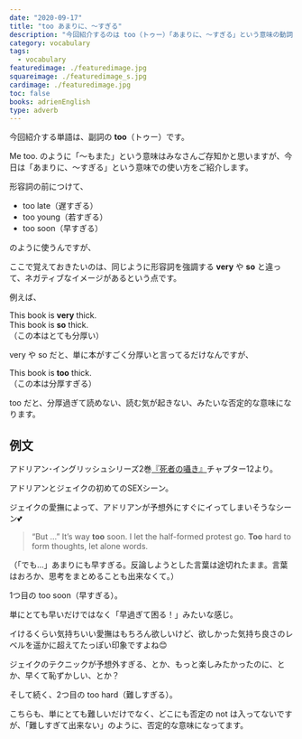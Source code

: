 ```yaml
---
date: "2020-09-17"
title: "too あまりに、～すぎる"
description: "今回紹介するのは too（トゥー）「あまりに、～すぎる」という意味の動詞です。例文は、アドリアン･イングリッシュシリーズ2巻『死者の囁き』より"
category: vocabulary
tags:
  - vocabulary
featuredimage: ./featuredimage.jpg
squareimage: ./featuredimage_s.jpg
cardimage: ./featuredimage.jpg
toc: false
books: adrienEnglish
type: adverb
---
```



今回紹介する単語は、副詞の __too__（トゥー）です。

Me too. のように「～もまた」という意味はみなさんご存知かと思いますが、今日は「あまりに、～すぎる」という意味での使い方をご紹介します。

形容詞の前につけて、

- too late（遅すぎる）
- too young（若すぎる）
- too soon（早すぎる）

のように使うんですが、

ここで覚えておきたいのは、同じように形容詞を強調する __very__ や __so__ と違って、ネガティブなイメージがあるという点です。

例えば、

This book is __very__ thick.  
This book is __so__ thick.  
（この本はとても分厚い）

very や so だと、単に本がすごく分厚いと言ってるだけなんですが、

This book is __too__ thick.  
（この本は分厚すぎる）

too だと、分厚過ぎて読めない、読む気が起きない、みたいな否定的な意味になります。

## 例文

アドリアン･イングリッシュシリーズ2巻[『死者の囁き』](/mm-romance/a-dangerous-thing/)チャプター12より。

アドリアンとジェイクの初めてのSEXシーン。

ジェイクの愛撫によって、アドリアンが予想外にすぐにイってしまいそうなシーン💕

<Blockquote book srcBook="dangerousThing" lang="en" chapter="12">
“But …” It’s way <strong>too</strong> soon. I let the half-formed protest go. <strong>Too</strong> hard to form thoughts, let alone words.
</Blockquote>

<p className="translation">（「でも…」あまりにも早すぎる。反論しようとした言葉は途切れたまま。言葉はおろか、思考をまとめることも出来なくて。）</p>

1つ目の too soon（早すぎる）。

単にとても早いだけではなく「早過ぎて困る！」みたいな感じ。

イけるくらい気持ちいい愛撫はもちろん欲しいけど、欲しかった気持ち良さのレベルを遥かに超えてたっぽい印象ですよね😊

ジェイクのテクニックが予想外すぎる、とか、もっと楽しみたかったのに、とか、早くて恥ずかしい、とか？

そして続く、2つ目の too hard（難しすぎる）。

こちらも、単にとても難しいだけでなく、どこにも否定の not は入ってないですが、「難しすぎて出来ない」のように、否定的な意味になってます。

<VocabularyFooter book="dangerousThing" />
